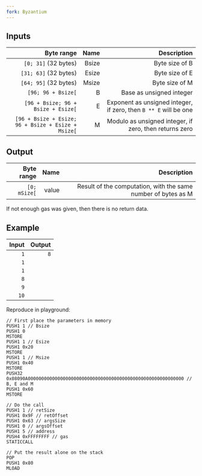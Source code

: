 ```yaml
---
fork: Byzantium
---
```


## Inputs

| Byte range | Name | Description |
|-----------:|-----:|------------:|
| `[0; 31]` (32 bytes) | Bsize | Byte size of B |
| `[31; 63]` (32 bytes) | Esize | Byte size of E |
| `[64; 95]` (32 bytes) | Msize | Byte size of M |
| `[96; 96 + Bsize[` | B | Base as unsigned integer |
| `[96 + Bsize; 96 + Bsize + Esize[` | E | Exponent as unsigned integer, if zero, then `B ** E` will be one |
| `[96 + Bsize + Esize; 96 + Bsize + Esize + Msize[` | M | Modulo as unsigned integer, if zero, then returns zero |

## Output

| Byte range | Name | Description |
|-----------:|-----:|------------:|
| `[0; mSize[` | value | Result of the computation, with the same number of bytes as M |

 If not enough gas was given, then there is no return data.

## Example

| Input | Output |
|------:|-------:|
| `1` | `8` |
| `1` | |
| `1` | |
| `8` | |
| `9` | |
| `10` | |

Reproduce in playground:

    // First place the parameters in memory
    PUSH1 1 // Bsize
    PUSH1 0
    MSTORE
    PUSH1 1 // Esize
    PUSH1 0x20
    MSTORE
    PUSH1 1 // Msize
    PUSH1 0x40
    MSTORE
    PUSH32 0x08090A0000000000000000000000000000000000000000000000000000000000 // B, E and M
    PUSH1 0x60
    MSTORE

    // Do the call
    PUSH1 1 // retSize
    PUSH1 0x9F // retOffset
    PUSH1 0x63 // argsSize
    PUSH1 0 // argsOffset
    PUSH1 5 // address
    PUSH4 0xFFFFFFFF // gas
    STATICCALL

    // Put the result alone on the stack
    POP
    PUSH1 0x80
    MLOAD
